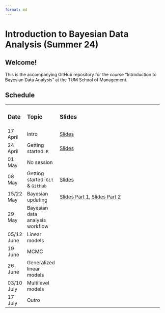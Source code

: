 ```yaml
---
format: md
---
```


# Introduction to Bayesian Data Analysis (Summer 24)

## **Welcome!**

This is the accompanying GitHub repository for the course "Introduction to Bayesian Data Analysis" at the TUM School of Management.

## Schedule

+------------+-----------------------------------+-------------------------------------------------------------------------------------------------------------------------------------------------------------------------------------------------------------------------------------------------------+
| ### Date   | ### Topic                         | ### Slides                                                                                                                                                                                                                                            |
+------------+-----------------------------------+-------------------------------------------------------------------------------------------------------------------------------------------------------------------------------------------------------------------------------------------------------+
| 17 April   | Intro                             | [Slides](https://www.moodle.tum.de/pluginfile.php/5106042/mod_resource/content/1/session_1_intro.pdf)                                                                                                                                                 |
+------------+-----------------------------------+-------------------------------------------------------------------------------------------------------------------------------------------------------------------------------------------------------------------------------------------------------+
| 24 April   | Getting started: `R`              | [Slides](https://www.moodle.tum.de/pluginfile.php/5123485/mod_resource/content/1/session_2_getting_started_R.pdf)                                                                                                                                     |
+------------+-----------------------------------+-------------------------------------------------------------------------------------------------------------------------------------------------------------------------------------------------------------------------------------------------------+
| 01 May     | No session                        |                                                                                                                                                                                                                                                       |
+------------+-----------------------------------+-------------------------------------------------------------------------------------------------------------------------------------------------------------------------------------------------------------------------------------------------------+
| 08 May     | Getting started: `Git` & `GitHub` | [Slides](https://www.moodle.tum.de/pluginfile.php/5139306/mod_resource/content/1/session_3_getting_started_git.pdf)                                                                                                                                   |
+------------+-----------------------------------+-------------------------------------------------------------------------------------------------------------------------------------------------------------------------------------------------------------------------------------------------------+
| 15/22 May  | Bayesian updating                 | [Slides Part 1](https://www.moodle.tum.de/pluginfile.php/5145788/mod_resource/content/1/session_4_bayesian_updating.pdf), [Slides Part 2](https://www.moodle.tum.de/pluginfile.php/5151368/mod_resource/content/1/session_5_bayesian_updating_II.pdf) |
+------------+-----------------------------------+-------------------------------------------------------------------------------------------------------------------------------------------------------------------------------------------------------------------------------------------------------+
| 29 May     | Bayesian data analysis workflow   |                                                                                                                                                                                                                                                       |
+------------+-----------------------------------+-------------------------------------------------------------------------------------------------------------------------------------------------------------------------------------------------------------------------------------------------------+
| 05/12 June | Linear models                     |                                                                                                                                                                                                                                                       |
+------------+-----------------------------------+-------------------------------------------------------------------------------------------------------------------------------------------------------------------------------------------------------------------------------------------------------+
| 19 June    | MCMC                              |                                                                                                                                                                                                                                                       |
+------------+-----------------------------------+-------------------------------------------------------------------------------------------------------------------------------------------------------------------------------------------------------------------------------------------------------+
| 26 June    | Generalized linear models         |                                                                                                                                                                                                                                                       |
+------------+-----------------------------------+-------------------------------------------------------------------------------------------------------------------------------------------------------------------------------------------------------------------------------------------------------+
| 03/10 July | Multilevel models                 |                                                                                                                                                                                                                                                       |
+------------+-----------------------------------+-------------------------------------------------------------------------------------------------------------------------------------------------------------------------------------------------------------------------------------------------------+
| 17 July    | Outro                             |                                                                                                                                                                                                                                                       |
+------------+-----------------------------------+-------------------------------------------------------------------------------------------------------------------------------------------------------------------------------------------------------------------------------------------------------+
